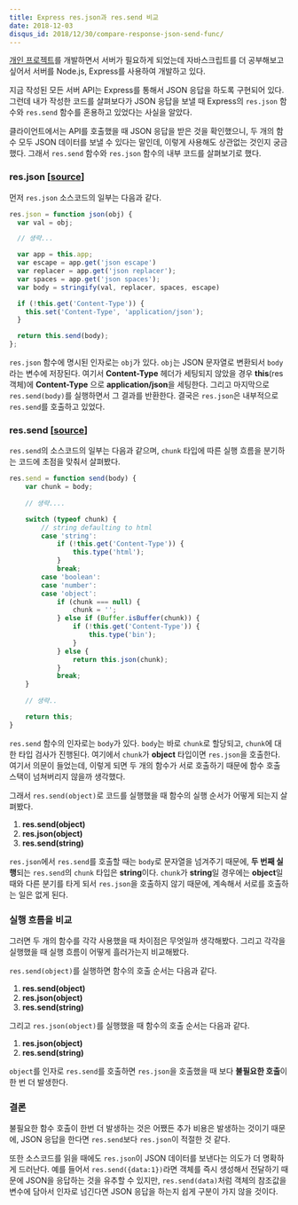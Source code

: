 ```yaml
---
title: Express res.json과 res.send 비교
date: 2018-12-03
disqus_id: 2018/12/30/compare-response-json-send-func/
---
```


[개인 프로젝트](https://github.com/haeguri/reviewers)를 개발하면서 서버가 필요하게 되었는데 자바스크립트를 더 공부해보고 싶어서 서버를 Node.js, Express를 사용하여 개발하고 있다.

지금 작성된 모든 서버 API는 Express를 통해서 JSON 응답을 하도록 구현되어 있다. 그런데 내가 작성한 코드를 살펴보다가 JSON 응답을 보낼 때 Express의 `res.json` 함수와 `res.send` 함수를 혼용하고 있었다는 사실을 알았다.  

클라이언트에서는 API를 호출했을 때 JSON 응답을 받은 것을 확인했으니, 두 개의 함수 모두 JSON 데이터를 보낼 수 있다는 말인데, 이렇게 사용해도 상관없는 것인지 궁금했다. 그래서 `res.send` 함수와 `res.json` 함수의 내부 코드를 살펴보기로 했다. 

### res.json [[source](https://github.com/expressjs/express/blob/master/lib/response.js#L239)]

먼저 `res.json` 소스코드의 일부는 다음과 같다. 

```javascript
res.json = function json(obj) {
  var val = obj;

  // 생략...

  var app = this.app;
  var escape = app.get('json escape')
  var replacer = app.get('json replacer');
  var spaces = app.get('json spaces');
  var body = stringify(val, replacer, spaces, escape)

  if (!this.get('Content-Type')) {
    this.set('Content-Type', 'application/json');
  }

  return this.send(body);
};
```

`res.json` 함수에 명시된 인자로는 `obj`가 있다. `obj`는 JSON 문자열로 변환되서 `body`라는 변수에 저장된다. 여기서 **Content-Type** 헤더가 세팅되지 않았을 경우 **this**(res 객체)에 **Content-Type** 으로 **application/json**을 세팅한다. 그리고 마지막으로 `res.send(body)`를 실행하면서 그 결과를 반환한다. 결국은 `res.json`은 내부적으로 `res.send`를 호출하고 있었다. 

### res.send [[source](https://github.com/expressjs/express/blob/master/lib/response.js#L107)]

`res.send`의 소스코드의 일부는 다음과 같으며, `chunk` 타입에 따른 실행 흐름을 분기하는 코드에 초점을 맞춰서 살펴봤다. 

```javascript
res.send = function send(body) {
    var chunk = body;
    
    // 생략....

    switch (typeof chunk) {
        // string defaulting to html
        case 'string':
            if (!this.get('Content-Type')) {
                this.type('html');
            }
            break;
        case 'boolean':
        case 'number':
        case 'object':
            if (chunk === null) {
                chunk = '';
            } else if (Buffer.isBuffer(chunk)) {
                if (!this.get('Content-Type')) {
                    this.type('bin');
                }
            } else {
                return this.json(chunk);
            }
            break;
    }
    
    // 생략..

    return this;
}
```

`res.send` 함수의 인자로는 `body`가 있다. `body`는 바로 `chunk`로 할당되고, `chunk`에 대한 타입 검사가 진행된다. 여기에서 `chunk`가 **object** 타입이면 `res.json`을 호출한다. 여기서 의문이 들었는데, 이렇게 되면 두 개의 함수가 서로 호출하기 때문에 함수 호출 스택이 넘쳐버리지 않을까 생각했다. 

그래서 `res.send(object)`로 코드를 실행했을 때 함수의 실행 순서가 어떻게 되는지 살펴봤다.

1. **res.send(object)**
2. **res.json(object)**
3. **res.send(string)**

`res.json`에서 `res.send`를 호출할 때는 `body`로 문자열을 넘겨주기 때문에, **두 번째 실행**되는 `res.send`의 `chunk` 타입은 **string**이다. `chunk`가 **string**일 경우에는 **object**일 때와 다른 분기를 타게 되서 `res.json`을 호출하지 않기 때문에, 계속해서 서로를 호출하는 일은 없게 된다.

### 실행 흐름을 비교

그러면 두 개의 함수를 각각 사용했을 때 차이점은 무엇일까 생각해봤다. 그리고 각각을 실행했을 때 실행 흐름이 어떻게 흘러가는지 비교해봤다.

`res.send(object)`를 실행하면 함수의 호출 순서는 다음과 같다. 

1. **res.send(object)**
2. **res.json(object)**
3. **res.send(string)**

그리고 `res.json(object)`를 실행했을 때 함수의 호출 순서는 다음과 같다.

1. **res.json(object)**
2. **res.send(string)**

`object`를 인자로 `res.send`를 호출하면 `res.json`을 호출했을 때 보다 **불필요한 호출**이 한 번 더 발생한다.

### 결론

불필요한 함수 호출이 한번 더 발생하는 것은 어쨌든 추가 비용은 발생하는 것이기 때문에, JSON 응답을 한다면 `res.send`보다 `res.json`이 적절한 것 같다.

또한 소스코드를 읽을 때에도 `res.json`이 JSON 데이터를 보낸다는 의도가 더 명확하게 드러난다. 예를 들어서 `res.send({data:1})`라면 객체를 즉시 생성해서 전달하기 때문에 JSON을 응답하는 것을 유추할 수 있지만, `res.send(data)`처럼 객체의 참조값을 변수에 담아서 인자로 넘긴다면 JSON 응답을 하는지 쉽게 구분이 가지 않을 것이다.